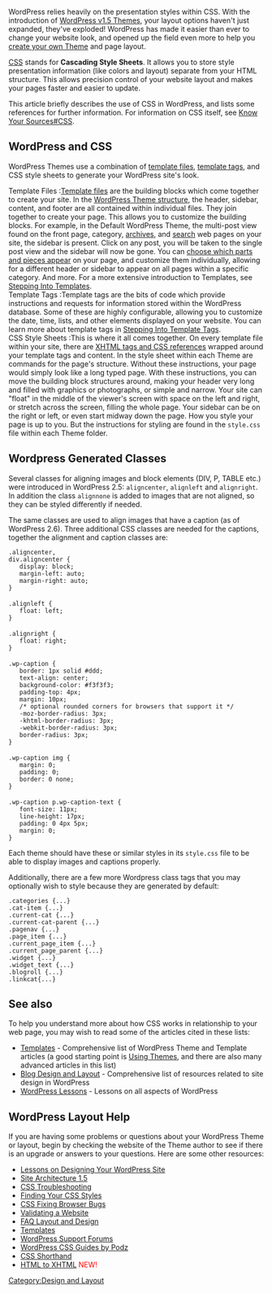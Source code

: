 {{Nháp}} {{Vietnamese_Category}}

WordPress relies heavily on the presentation styles within CSS. With the introduction of [[Using Themes|WordPress v1.5 Themes]], your layout options haven't just expanded, they've exploded!  WordPress has made it easier than ever to change your website look, and opened up the field even more to help you [[Theme Development|create your own Theme]] and page layout.

[[Glossary#CSS|CSS]] stands for '''Cascading Style Sheets'''.  It allows you to store style presentation information (like colors and layout) separate from your HTML structure.  This allows precision control of your website layout and makes your pages faster and easier to update.

This article briefly describes the use of CSS in WordPress, and lists some references for further information.  For information on CSS itself, see [[Know Your Sources#CSS]].

==WordPress and CSS==

WordPress Themes use a combination of [[Templates|template files]], [[Template Tags|template tags]], and CSS style sheets to generate your WordPress site's look.

;Template Files :[[Stepping Into Templates|Template files]] are the building blocks which come together to create your site. In the [[Site Architecture 1.5|WordPress Theme structure]], the header, sidebar, content, and footer are all contained within individual files. They join together to create your page. This allows you to customize the building blocks. For example, in the Default WordPress Theme, the multi-post view found on the front page, category, [[Creating_an_Archive_Index|archives]], and [[Creating_a_Search_Page|search]] web pages on your site, the sidebar is present. Click on any post, you will be taken to the single post view and the sidebar will now be gone. You can [[The Loop in Action|choose which parts and pieces appear]] on your page, and customize them individually, allowing for a different header or sidebar to appear on all pages within a specific category. And more. For a more extensive introduction to Templates, see [[Stepping Into Templates]].
;Template Tags :Template tags are the bits of code which provide instructions and requests for information stored within the WordPress database. Some of these are highly configurable, allowing you to customize the date, time, lists, and other elements displayed on your website. You can learn more about template tags in [[Stepping Into Template Tags]].
;CSS Style Sheets :This is where it all comes together. On every template file within your site, there are [[Site Architecture 1.5|XHTML tags and CSS references]] wrapped around your template tags and content. In the style sheet within each Theme are commands for the page's structure. Without these instructions, your page would simply look like a long typed page.  With these instructions, you can move the building block structures around, making your header very long and filled with graphics or photographs, or simple and narrow. Your site can "float" in the middle of the viewer's screen with space on the left and right, or stretch across the screen, filling the whole page. Your sidebar can be on the right or left, or even start midway down the page. How you style your page is up to you. But the instructions for styling are found in the <tt>style.css</tt> file within each Theme folder.

==Wordpress Generated Classes==

Several classes for aligning images and block elements (DIV, P, TABLE etc.) were introduced in WordPress 2.5: <tt>aligncenter</tt>, <tt>alignleft</tt> and <tt>alignright</tt>. In addition the class <tt>alignnone</tt> is added to images that are not aligned, so they can be styled differently if needed. 

The same classes are used to align images that have a caption (as of WordPress 2.6). Three additional CSS classes are needed for the captions, together the alignment and caption classes are:

 .aligncenter,
 div.aligncenter {
    display: block;
    margin-left: auto;
    margin-right: auto;
 }
 
 .alignleft {
    float: left;
 }
 
 .alignright {
    float: right;
 }
 
 .wp-caption {
    border: 1px solid #ddd;
    text-align: center;
    background-color: #f3f3f3;
    padding-top: 4px;
    margin: 10px;
    /* optional rounded corners for browsers that support it */
    -moz-border-radius: 3px;
    -khtml-border-radius: 3px;
    -webkit-border-radius: 3px;
    border-radius: 3px;
 }
 
 .wp-caption img {
    margin: 0;
    padding: 0;
    border: 0 none;
 }
 
 .wp-caption p.wp-caption-text {
    font-size: 11px;
    line-height: 17px;
    padding: 0 4px 5px;
    margin: 0;
 }

Each theme should have these or similar styles in its <tt>style.css</tt> file to be able to display images and captions properly.

Additionally, there are a few more Wordpress class tags that you may optionally wish to style because they are generated by default:

 .categories {...}
 .cat-item {...}
 .current-cat {...}
 .current-cat-parent {...}
 .pagenav {...}
 .page_item {...}
 .current_page_item {...}
 .current_page_parent {...}
 .widget {...}
 .widget_text {...}
 .blogroll {...}
 .linkcat{...}

==See also==

To help you understand more about how CSS works in relationship to your web page, you may wish to read some of the articles cited in these lists:

* [[Templates]] - Comprehensive list of WordPress Theme and Template articles (a good starting point is [[Using Themes]], and there are also many advanced articles in this list)
* [[Blog Design and Layout]] - Comprehensive list of resources related to site design in WordPress
* [[WordPress Lessons]] - Lessons on all aspects of WordPress

== WordPress Layout Help ==

If you are having some problems or questions about your WordPress Theme or layout, begin by checking the website of the Theme author to see if there is an upgrade or answers to your questions. Here are some other resources:

* [[WordPress Lessons#Designing Your WordPress Site|Lessons on Designing Your WordPress Site]]
* [[Site Architecture 1.5]]
* [[CSS Troubleshooting]]
* [[Finding Your CSS Styles]]
* [[CSS Fixing Browser Bugs]]
* [[Validating a Website]]
* [[FAQ Layout and Design]]
* [[Templates]]
* [http://www.wordpress.org/support/ WordPress Support Forums]
* [http://www.tamba2.org.uk/wordpress/graphicalcss/ WordPress CSS Guides by Podz]
* [[CSS Shorthand]]
* [[HTML to XHTML]] <span style="color:red">NEW!</span>

[[Category:Design and Layout]]